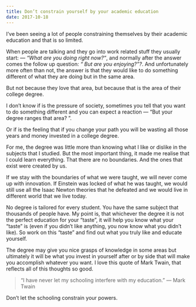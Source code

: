 ```yaml
---
title: Don’t constrain yourself by your academic education
date: 2017-10-18
---
```


I’ve been seeing a lot of people constraining themselves by their academic education and that is so limited.

When people are talking and they go into work related stuff they usually start: _— “What are you doing right now?“_, and normally after the answer comes the follow up question: _“ But are you enjoying?”?_. And unfortunately more often than not, the answer is that they would like to do something different of what they are doing but in the same area.

But not because they love that area, but because that is the area of their college degree.

I don’t know if is the pressure of society, sometimes you tell that you want to do something different and you can expect a reaction — “But your degree ranges that area? ”.

Or if is the feeling that if you change your path you will be wasting all those years and money invested in a college degree.

For me, the degree was little more than knowing what I like or dislike in the subjects that I studied. But the most important thing, it made me realise that I could learn everything. That there are no boundaries. And the ones that exist were created by us.

If we stay with the boundaries of what we were taught, we will never come up with innovation. If Einstein was locked of what he was taught, we would still use all the Isaac Newton theories that he defeated and we would live in different world that we live today.

No degree is tailored for every student. You have the same subject that thousands of people have. My point is, that whichever the degree it is not the perfect education for your “taste”, it will help you know what your “taste” is (even if you didn’t like anything, you now know what you didn’t like). So work on this “taste” and find out what you truly like and educate yourself.

The degree may give you nice grasps of knowledge in some areas but ultimately it will be what you invest in yourself after or by side that will make you accomplish whatever you want. I love this quote of Mark Twain, that reflects all of this thoughts so good.

> “I have never let my schooling interfere with my education.” — Mark Twain

Don’t let the schooling constrain your powers.
